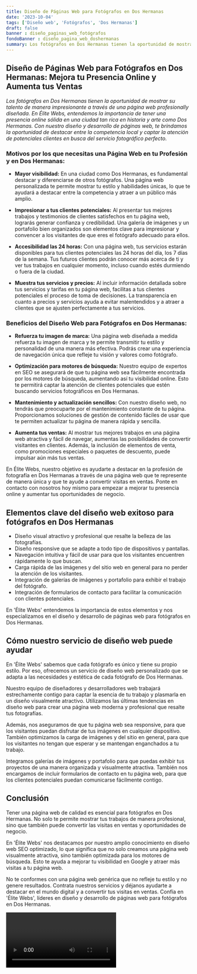 ```yaml
---
title: Diseño de Páginas Web para Fotógrafos en Dos Hermanas
date: '2023-10-04'
tags: ['Diseño web', 'Fotógrafos', 'Dos Hermanas']
draft: false
banner : diseño_paginas_web_fotógrafos
fondoBanner : diseño_pagina_web_doshermanas
summary: Los fotógrafos en Dos Hermanas tienen la oportunidad de mostrar su talento de manera impresionante a través de una página web profesionally diseñada. En Élite Webs, entendemos la importancia de tener una presencia online sólida en una ciudad tan rica en historia y arte como Dos Hermanas. Con nuestro diseño y desarrollo de páginas web, te brindamos la oportunidad de destacar entre la competencia local y captar la atención de potenciales clientes en busca del servicio fotográfico perfecto.
---
```


## **Diseño de Páginas Web para Fotógrafos en Dos Hermanas: Mejora tu Presencia Online y Aumenta tus Ventas**

*Los fotógrafos en Dos Hermanas tienen la oportunidad de mostrar su talento de manera impresionante a través de una página web profesionally diseñada. En Élite Webs, entendemos la importancia de tener una presencia online sólida en una ciudad tan rica en historia y arte como Dos Hermanas. Con nuestro diseño y desarrollo de páginas web, te brindamos la oportunidad de destacar entre la competencia local y captar la atención de potenciales clientes en busca del servicio fotográfico perfecto.*

### **Motivos por los que necesitas una Página Web en tu Profesión y en Dos Hermanas:**

- **Mayor visibilidad:** En una ciudad como Dos Hermanas, es fundamental destacar y diferenciarse de otros fotógrafos. Una página web personalizada te permite mostrar tu estilo y habilidades únicas, lo que te ayudará a destacar entre la competencia y atraer a un público más amplio.

- **Impresionar a tus clientes potenciales:** Al presentar tus mejores trabajos y testimonios de clientes satisfechos en tu página web, lograrás generar confianza y credibilidad. Una galería de imágenes y un portafolio bien organizados son elementos clave para impresionar y convencer a los visitantes de que eres el fotógrafo adecuado para ellos.

- **Accesibilidad las 24 horas:** Con una página web, tus servicios estarán disponibles para tus clientes potenciales las 24 horas del día, los 7 días de la semana. Tus futuros clientes podrán conocer más acerca de ti y ver tus trabajos en cualquier momento, incluso cuando estés durmiendo o fuera de la ciudad.

- **Muestra tus servicios y precios:** Al incluir información detallada sobre tus servicios y tarifas en tu página web, facilitas a tus clientes potenciales el proceso de toma de decisiones. La transparencia en cuanto a precios y servicios ayuda a evitar malentendidos y a atraer a clientes que se ajusten perfectamente a tus servicios.

### **Beneficios del Diseño Web para Fotógrafos en Dos Hermanas:**

- **Refuerza tu imagen de marca:** Una página web diseñada a medida refuerza tu imagen de marca y te permite transmitir tu estilo y personalidad de una manera más efectiva. Podrás crear una experiencia de navegación única que refleje tu visión y valores como fotógrafo.

- **Optimización para motores de búsqueda:** Nuestro equipo de expertos en SEO se asegurará de que tu página web sea fácilmente encontrada por los motores de búsqueda, aumentando así tu visibilidad online. Esto te permitirá captar la atención de clientes potenciales que estén buscando servicios fotográficos en Dos Hermanas.

- **Mantenimiento y actualización sencillos:** Con nuestro diseño web, no tendrás que preocuparte por el mantenimiento constante de tu página. Proporcionamos soluciones de gestión de contenido fáciles de usar que te permiten actualizar tu página de manera rápida y sencilla.

- **Aumenta tus ventas:** Al mostrar tus mejores trabajos en una página web atractiva y fácil de navegar, aumentas las posibilidades de convertir visitantes en clientes. Además, la inclusión de elementos de venta, como promociones especiales o paquetes de descuento, puede impulsar aún más tus ventas.

En Élite Webs, nuestro objetivo es ayudarte a destacar en la profesión de fotografía en Dos Hermanas a través de una página web que te represente de manera única y que te ayude a convertir visitas en ventas. Ponte en contacto con nosotros hoy mismo para empezar a mejorar tu presencia online y aumentar tus oportunidades de negocio.

<GifSeo />

<Cta />

## Elementos clave del diseño web exitoso para fotógrafos en Dos Hermanas

- Diseño visual atractivo y profesional que resalte la belleza de las fotografías.
- Diseño responsive que se adapte a todo tipo de dispositivos y pantallas.
- Navegación intuitiva y fácil de usar para que los visitantes encuentren rápidamente lo que buscan.
- Carga rápida de las imágenes y del sitio web en general para no perder la atención de los visitantes.
- Integración de galerías de imágenes y portafolio para exhibir el trabajo del fotógrafo.
- Integración de formularios de contacto para facilitar la comunicación con clientes potenciales.

En 'Élite Webs' entendemos la importancia de estos elementos y nos especializamos en el diseño y desarrollo de páginas web para fotógrafos en Dos Hermanas.

## Cómo nuestro servicio de diseño web puede ayudar

En 'Élite Webs' sabemos que cada fotógrafo es único y tiene su propio estilo. Por eso, ofrecemos un servicio de diseño web personalizado que se adapta a las necesidades y estética de cada fotógrafo de Dos Hermanas.

Nuestro equipo de diseñadores y desarrolladores web trabajará estrechamente contigo para captar la esencia de tu trabajo y plasmarla en un diseño visualmente atractivo. Utilizamos las últimas tendencias en diseño web para crear una página web moderna y profesional que resalte tus fotografías.

Además, nos aseguramos de que tu página web sea responsive, para que los visitantes puedan disfrutar de tus imágenes en cualquier dispositivo. También optimizamos la carga de imágenes y del sitio en general, para que los visitantes no tengan que esperar y se mantengan enganchados a tu trabajo.

Integramos galerías de imágenes y portafolio para que puedas exhibir tus proyectos de una manera organizada y visualmente atractiva. También nos encargamos de incluir formularios de contacto en tu página web, para que los clientes potenciales puedan comunicarse fácilmente contigo.

## Conclusión

Tener una página web de calidad es esencial para fotógrafos en Dos Hermanas. No solo te permite mostrar tus trabajos de manera profesional, sino que también puede convertir las visitas en ventas y oportunidades de negocio.

En 'Élite Webs' nos destacamos por nuestro amplio conocimiento en diseño web SEO optimizado, lo que significa que no solo creamos una página web visualmente atractiva, sino también optimizada para los motores de búsqueda. Esto te ayuda a mejorar tu visibilidad en Google y atraer más visitas a tu página web.

No te conformes con una página web genérica que no refleje tu estilo y no genere resultados. Contrata nuestros servicios y déjanos ayudarte a destacar en el mundo digital y a convertir tus visitas en ventas. Confía en 'Élite Webs', líderes en diseño y desarrollo de páginas web para fotógrafos en Dos Hermanas.

<Video />

<CtaBot job='Fotógrafos' city='Dos Hermanas'/>

<Gmaps query='Dos Hermanas+españa+maps' />